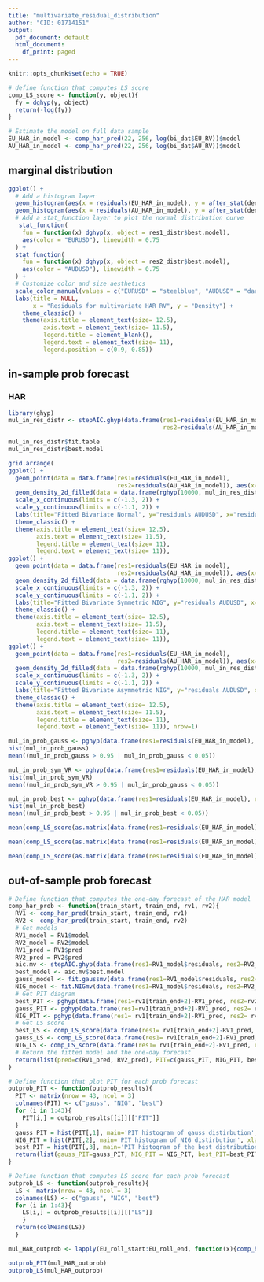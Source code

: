 ```yaml
---
title: "multivariate_residual_distribution"
author: "CID: 01714151"
output:
  pdf_document: default
  html_document:
    df_print: paged
---
```


```r
knitr::opts_chunk$set(echo = TRUE)
```

```r
# define function that computes LS score
comp_LS_score <- function(y, object){
  fy = dghyp(y, object)
  return(-log(fy))
}
```

```r
# Estimate the model on full data sample
EU_HAR_in_model <- comp_har_pred(22, 256, log(bi_dat$EU_RV))$model
AU_HAR_in_model <- comp_har_pred(22, 256, log(bi_dat$AU_RV))$model

```

## marginal distribution
```r
ggplot() +
  # Add a histogram layer
  geom_histogram(aes(x = residuals(EU_HAR_in_model), y = after_stat(density)), bins = 15, fill = "steelblue", alpha=0.5) +
  geom_histogram(aes(x = residuals(AU_HAR_in_model), y = after_stat(density)), bins = 15, fill = "orange",alpha=0.5) +
  # Add a stat_function layer to plot the normal distribution curve
   stat_function(
    fun = function(x) dghyp(x, object = res1_distr$best.model),
    aes(color = "EURUSD"), linewidth = 0.75
  ) +
  stat_function(
    fun = function(x) dghyp(x, object = res2_distr$best.model),
    aes(color = "AUDUSD"), linewidth = 0.75
  ) +
  # Customize color and size aesthetics
  scale_color_manual(values = c("EURUSD" = "steelblue", "AUDUSD" = "darkorange")) +
  labs(title = NULL,
       x = "Residuals for multivariate HAR_RV", y = "Density") +
    theme_classic() +
    theme(axis.title = element_text(size= 12.5),
          axis.text = element_text(size= 11.5),
          legend.title = element_blank(),
          legend.text = element_text(size= 11),
          legend.position = c(0.9, 0.85))
```

## in-sample prob forecast
### HAR
```r
library(ghyp)
mul_in_res_distr <- stepAIC.ghyp(data.frame(res1=residuals(EU_HAR_in_model), #HAR_RV_multi$model1
                                            res2=residuals(AU_HAR_in_model))) #HAR_RV_multi$model2
```
```r
mul_in_res_distr$fit.table
mul_in_res_distr$best.model
```
```r
grid.arrange(
ggplot() +
  geom_point(data = data.frame(res1=residuals(EU_HAR_in_model), 
                               res2=residuals(AU_HAR_in_model)), aes(x=res1, y=res2), size=0.4) +
  geom_density_2d_filled(data = data.frame(rghyp(10000, mul_in_res_distr$all.models[[11]])), aes(x=res1, y=res2), contour_var='ndensity', alpha=0.4) +
  scale_x_continuous(limits = c(-1.3, 2)) +
  scale_y_continuous(limits = c(-1.1, 2)) +
  labs(title="Fitted Bivariate Normal", y="residuals AUDUSD", x="residuals EURUSD") +
  theme_classic() +
  theme(axis.title = element_text(size= 12.5),
        axis.text = element_text(size= 11.5),
        legend.title = element_text(size= 11),
        legend.text = element_text(size= 11)),
ggplot() +
  geom_point(data = data.frame(res1=residuals(EU_HAR_in_model), 
                               res2=residuals(AU_HAR_in_model)), aes(x=res1, y=res2), size=0.4) +
  geom_density_2d_filled(data = data.frame(rghyp(10000, mul_in_res_distr$all.models[[9]])), aes(x=res1, y=res2), contour_var='ndensity', alpha=0.4) +
  scale_x_continuous(limits = c(-1.3, 2)) +
  scale_y_continuous(limits = c(-1.1, 2)) +
  labs(title="Fitted Bivariate Symmetric NIG", y="residuals AUDUSD", x="residuals EURUSD") +
  theme_classic() +
  theme(axis.title = element_text(size= 12.5),
        axis.text = element_text(size= 11.5),
        legend.title = element_text(size= 11),
        legend.text = element_text(size= 11)),
ggplot() +
  geom_point(data = data.frame(res1=residuals(EU_HAR_in_model), 
                               res2=residuals(AU_HAR_in_model)), aes(x=res1, y=res2), size=0.4) +
  geom_density_2d_filled(data = data.frame(rghyp(10000, mul_in_res_distr$best.model)), aes(x=res1, y=res2), contour_var='ndensity', alpha=0.4) +
  scale_x_continuous(limits = c(-1.3, 2)) +
  scale_y_continuous(limits = c(-1.1, 2)) +
  labs(title="Fitted Bivariate Asymmetric NIG", y="residuals AUDUSD", x="residuals EURUSD") +
  theme_classic() +
  theme(axis.title = element_text(size= 12.5),
        axis.text = element_text(size= 11.5),
        legend.title = element_text(size= 11),
        legend.text = element_text(size= 11)), nrow=1)
```

```r
mul_in_prob_gauss <- pghyp(data.frame(res1=residuals(EU_HAR_in_model), res2=residuals(AU_HAR_in_model)), mul_in_res_distr$all.models[[11]])
hist(mul_in_prob_gauss)
mean((mul_in_prob_gauss > 0.95 | mul_in_prob_gauss < 0.05))

mul_in_prob_sym_VR <- pghyp(data.frame(res1=residuals(EU_HAR_in_model), res2=residuals(AU_HAR_in_model)), mul_in_res_distr$all.models[[9]])
hist(mul_in_prob_sym_VR)
mean((mul_in_prob_sym_VR > 0.95 | mul_in_prob_gauss < 0.05))

mul_in_prob_best <- pghyp(data.frame(res1=residuals(EU_HAR_in_model), res2=residuals(AU_HAR_in_model)), mul_in_res_distr$best.model)
hist(mul_in_prob_best)
mean((mul_in_prob_best > 0.95 | mul_in_prob_best < 0.05))
```
```r
mean(comp_LS_score(as.matrix(data.frame(res1=residuals(EU_HAR_in_model), res2=residuals(AU_HAR_in_model))), mul_in_res_distr$all.models[[11]]))

mean(comp_LS_score(as.matrix(data.frame(res1=residuals(EU_HAR_in_model), res2=residuals(AU_HAR_in_model))), mul_in_res_distr$all.models[[9]]))

mean(comp_LS_score(as.matrix(data.frame(res1=residuals(EU_HAR_in_model), res2=residuals(AU_HAR_in_model))), mul_in_res_distr$best.model))
```

## out-of-sample prob forecast
```r
# Define function that computes the one-day forecast of the HAR model
comp_har_prob <- function(train_start, train_end, rv1, rv2){
  RV1 <- comp_har_pred(train_start, train_end, rv1)
  RV2 <- comp_har_pred(train_start, train_end, rv2)
  # Get models
  RV1_model = RV1$model
  RV2_model = RV2$model
  RV1_pred = RV1$pred
  RV2_pred = RV2$pred
  aic.mv <- stepAIC.ghyp(data.frame(res1=RV1_model$residuals, res2=RV2_model$residuals))
  best_model <- aic.mv$best.model
  gauss_model <- fit.gaussmv(data.frame(res1=RV1_model$residuals, res2=RV2_model$residuals))
  NIG_model <- fit.NIGmv(data.frame(res1=RV1_model$residuals, res2=RV2_model$residuals))
  # Get PIT diagram
  best_PIT <- pghyp(data.frame(res1=rv1[train_end+2]-RV1_pred, res2=rv2[train_end+2]-RV2_pred), best_model)
  gauss_PIT <- pghyp(data.frame(res1=rv1[train_end+2]-RV1_pred, res2= rv2[train_end+2]-RV2_pred), gauss_model)
  NIG_PIT <- pghyp(data.frame(res1= rv1[train_end+2]-RV1_pred, res2= rv2[train_end+2]-RV2_pred), NIG_model)
  # Get LS score
  best_LS <- comp_LS_score(data.frame(res1= rv1[train_end+2]-RV1_pred, res2= rv2[train_end+2]-RV2_pred), best_model)
  gauss_LS <- comp_LS_score(data.frame(res1= rv1[train_end+2]-RV1_pred, res2= rv2[train_end+2]-RV2_pred), gauss_model)
  NIG_LS <- comp_LS_score(data.frame(res1= rv1[train_end+2]-RV1_pred, res2= rv2[train_end+2]-RV2_pred), NIG_model)
  # Return the fitted model and the one-day forecast
  return(list(pred=c(RV1_pred, RV2_pred), PIT=c(gauss_PIT, NIG_PIT, best_PIT), LS = c(gauss_LS, NIG_LS, best_LS)))
}

# Define function that plot PIT for each prob forecast
outprob_PIT <- function(outprob_results){
  PIT <- matrix(nrow = 43, ncol = 3)
  colnames(PIT) <- c("gauss", "NIG", "best")
  for (i in 1:43){
    PIT[i,] = outprob_results[[i]][["PIT"]]
  }
  gauss_PIT = hist(PIT[,1], main='PIT histogram of gauss distirbution', xlab="PIT")
  NIG_PIT = hist(PIT[,2], main='PIT histogram of NIG distirbution', xlab="PIT")
  best_PIT = hist(PIT[,3], main='PIT histogram of the best distribution', xlab="PIT")
  return(list(gauss_PIT=gauss_PIT, NIG_PIT = NIG_PIT, best_PIT=best_PIT))
}

# Define function that computes LS score for each prob forecast
outprob_LS <- function(outprob_results){
  LS <- matrix(nrow = 43, ncol = 3)
  colnames(LS) <- c("gauss", "NIG", "best")
  for (i in 1:43){
    LS[i,] = outprob_results[[i]][["LS"]]
    }
  return(colMeans(LS))
  }
```

```r
mul_HAR_outprob <- lapply(EU_roll_start:EU_roll_end, function(x){comp_har_prob(x-train_length, x, log(bi_dat$EU_RV), log(bi_dat$AU_RV))})
```
```r
outprob_PIT(mul_HAR_outprob)
outprob_LS(mul_HAR_outprob)
```

